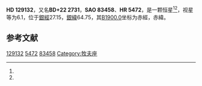 {{Starbox begin
| name = HD 129132
}}
{{Starbox observe
| epoch = [[J2000.0|J2000.0]]
| constell = {{星座名待查}}<ref name=SIMBAD>{{cite web
 | url=http://simbad.u-strasbg.fr/simbad/sim-id?Ident=HR+5472
 | title =Pulsating variable Star
 | publisher=Centre de Données astronomiques de Strasbourg
 | work=SIMBAD
 | accessdate=2012-07-13}}</ref><ref name=DATA>{{cite web
 | url=http://vizier.u-strasbg.fr/viz-bin/VizieR-5?-out.add=.&-source=5050&-corr=PK=HR&-out.max=9999&HR=5472
 | title=VizieR Detailed Page
 | accessdate=2012-07-13
 | archive-date=2016-03-04
 | archive-url=https://web.archive.org/web/20160304235617/http://vizier.u-strasbg.fr/viz-bin/VizieR-5?-out.add=.&-source=5050&-corr=PK=HR&-out.max=9999&HR=5472
 | dead-url=no
 }}</ref>
| 星官 = 
| ra = {{RA|14|40|21.9}}<ref name=SIMBAD /><ref name=DATA />
| dec = {{DEC|+21|58|32}}<ref name=SIMBAD /><ref name=DATA />
| appmag_v = 6.1<ref name=SIMBAD /><ref name=DATA />
}}
{{Starbox character
| class = G0V<ref name=SIMBAD /><ref name=DATA />
| b-v = 0.4<ref name=SIMBAD /><ref name=DATA />
| u-b = 0.02<ref name=SIMBAD /><ref name=DATA />
| r-i = <ref name=SIMBAD /><ref name=DATA />
| variable = 
}}
{{Starbox astrometry
| radial_v = 0.02
| prop_mo_ra = 1
| parallax = 
| p_error = 
}}
{{Starbox catalog
| names =BD+22 2731，[[SAO星表|SAO]] 83458，[[HD星表|HD]] 129132，[[HR星表|HR]] 5472}}
{{Starbox reference |Simbad=HR+5472}}
{{Starbox end}}

'''HD 129132'''，又名'''BD+22 2731'''，'''SAO 83458'''、'''HR 5472'''，是一颗恒星<ref name=SIMBAD /><ref name=DATA />，视星等为6.1，位于[[銀道座標系|銀經]]27.15，[[銀道座標系|銀緯]]64.75，其[[B1900.0|B1900.0]]坐标为赤經{{RA|14|35|49.3}}，赤緯{{DEC|+22|64.75|15}}。

== 参考文献 ==
{{reflist}}

{{star-stub}}

[[Category:HD和HDE天體|129132]]
[[Category:HR天體|5472]]
[[Category:SAO天體|83458]]
[[Category:牧夫座|Category:牧夫座]]